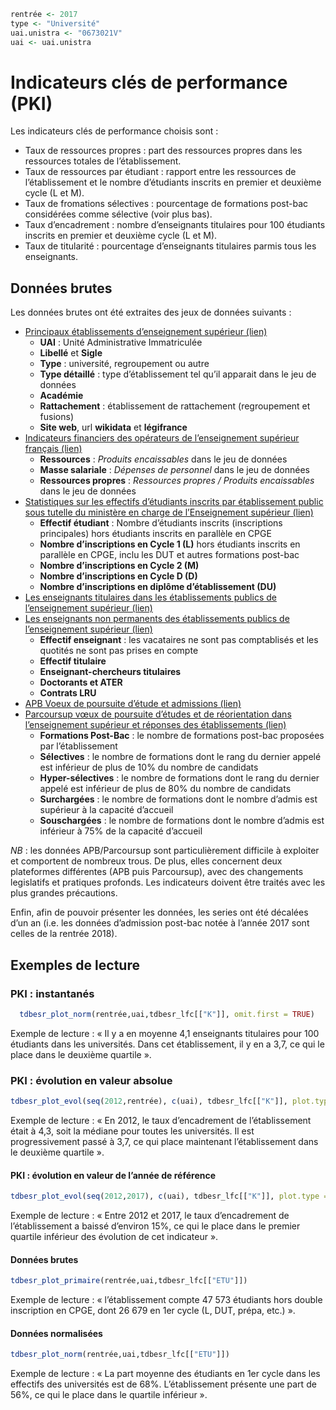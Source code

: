 
```r



rentrée <- 2017
type <- "Université"
uai.unistra <- "0673021V"
uai <- uai.unistra
```

# Indicateurs clés de performance (PKI)

Les indicateurs clés de performance choisis sont :

- Taux de ressources propres : part des ressources propres dans les ressources totales de l'établissement.
- Taux de ressources par étudiant : rapport entre les ressources de l'établissement et le nombre d'étudiants inscrits en premier et deuxième cycle (L et M).
- Taux de fromations sélectives : pourcentage de formations post-bac considérées comme sélective (voir plus bas).
- Taux d'encadrement : nombre d'enseignants titulaires pour 100 étudiants inscrits en premier et deuxième cycle (L et M).
- Taux de titularité : pourcentage d'enseignants titulaires parmis tous les enseignants.


## Données brutes 

Les données brutes ont été extraites des jeux de données suivants :

- [Principaux établissements d'enseignement supérieur (lien)
](https://data.enseignementsup-recherche.gouv.fr/explore/dataset/fr-esr-principaux-etablissements-enseignement-superieur/)
  - __UAI__ : Unité Administrative Immatriculée
  - __Libellé__ et __Sigle__
  - __Type__ : université, regroupement ou autre
  - __Type détaillé__ : type d'établissement tel qu'il apparait dans le jeu de données
  - __Académie__
  - __Rattachement__ : établissement de rattachement (regroupement et fusions)
  - __Site web__, url __wikidata__ et __légifrance__

- [Indicateurs financiers des opérateurs de l’enseignement supérieur français (lien)
](https://data.enseignementsup-recherche.gouv.fr/explore/dataset/fr-esr-operateurs-indicateurs-financiers/)
   - __Ressources__ : _Produits encaissables_ dans le jeu de données
   - __Masse salariale__ : _Dépenses de personnel_ dans le jeu de données
   - __Ressources propres__ : _Ressources propres / Produits encaissables_ dans le jeu de données

- [Statistiques sur les effectifs d'étudiants inscrits par établissement public sous tutelle du ministère en charge de l'Enseignement supérieur (lien)](https://data.enseignementsup-recherche.gouv.fr/explore/dataset/fr-esr-statistiques-sur-les-effectifs-d-etudiants-inscrits-par-etablissement/)
   - __Effectif étudiant__ : Nombre d'étudiants inscrits (inscriptions principales) hors étudiants inscrits en parallèle en CPGE
   - __Nombre d'inscriptions en Cycle 1 (L)__ hors étudiants inscrits en parallèle en CPGE, inclu les DUT et autres formations post-bac
   - __Nombre d'inscriptions en Cycle 2 (M)__
   - __Nombre d'inscriptions en Cycle D (D)__
   - __Nombre d'inscriptions en diplôme d'établissement (DU)__

- [Les enseignants titulaires dans les établissements publics de l'enseignement supérieur
(lien)](https://data.enseignementsup-recherche.gouv.fr/explore/dataset/fr-esr-enseignants-titulaires-esr-public/)
- [Les enseignants non permanents des établissements publics de l'enseignement supérieur
(lien)](https://data.enseignementsup-recherche.gouv.fr/explore/dataset/fr-esr-enseignants-nonpermanents-esr-public/)
   - __Effectif enseignant__ : les vacataires ne sont pas comptablisés et les quotités ne sont pas prises en compte
   - __Effectif titulaire__ 
   - __Enseignant-chercheurs titulaires__
   - __Doctorants et ATER__ 
   - __Contrats LRU__
   
- [APB Voeux de poursuite d'étude et admissions (lien)](https://data.enseignementsup-recherche.gouv.fr/explore/dataset/fr-esr-apb_voeux-et-admissions/)
- [Parcoursup vœux de poursuite d'études et de réorientation dans l'enseignement supérieur et réponses des établissements (lien)](https://data.enseignementsup-recherche.gouv.fr/explore/dataset/fr-esr-parcoursup/)
   - __Formations Post-Bac__ : le nombre de formations post-bac proposées par l'établissement
   - __Sélectives__ : le nombre de formations dont le rang du dernier appelé est inférieur de plus de 10% du nombre de candidats
   - __Hyper-sélectives__ : le nombre de formations dont le rang du dernier appelé est inférieur de plus de 80% du nombre de candidats
   - __Surchargées__ : le nombre de formations dont le nombre d'admis est supérieur à la capacité d'accueil
   - __Souschargées__ : le nombre de formations dont le nombre d'admis est inférieur à 75% de la capacité d'accueil
   
_NB_ : les données APB/Parcoursup sont particulièrement difficile à exploiter et comportent de nombreux trous. De plus, elles concernent deux plateformes différentes (APB puis Parcoursup), avec des changements legislatifs et pratiques profonds. Les indicateurs doivent être traités avec les plus grandes précautions.

Enfin, afin de pouvoir présenter les données, les series ont été décalées d'un an (i.e. les données d'admission post-bac notée à l'année 2017 sont celles de la rentrée 2018).

## Exemples de lecture


### PKI : instantanés

```r
  tdbesr_plot_norm(rentrée,uai,tdbesr_lfc[["K"]], omit.first = TRUE)
```

Exemple de lecture : « Il y a en moyenne 4,1 enseignants titulaires pour 100 étudiants dans les universités. Dans cet établissement, il y en a 3,7, ce qui le place dans le deuxième quartile ».

### PKI : évolution en valeur absolue

```r
tdbesr_plot_evol(seq(2012,rentrée), c(uai), tdbesr_lfc[["K"]], plot.type = "raw", noscales = FALSE)
```


Exemple de lecture : « En 2012, le taux d'encadrement de l'établissement était à 4,3, soit la médiane pour toutes les universités. Il est progressivement passé à 3,7, ce qui place maintenant l'établissement dans le deuxième quartile ».

#### PKI : évolution en valeur de l'année de référence

```r
tdbesr_plot_evol(seq(2012,2017), c(uai), tdbesr_lfc[["K"]], plot.type = "norm", noscales = FALSE)
```

Exemple de lecture : « Entre 2012 et 2017, le taux d'encadrement de l'établissement a baissé d'environ 15%, ce qui le place dans le premier quartile inférieur des évolution de cet indicateur ».


#### Données brutes 

```r
tdbesr_plot_primaire(rentrée,uai,tdbesr_lfc[["ETU"]])
```

Exemple de lecture : « l'établissement compte 47 573 étudiants hors double inscription en CPGE, dont 26 679 en 1er cycle (L, DUT, prépa, etc.) ».

#### Données normalisées

```r
tdbesr_plot_norm(rentrée,uai,tdbesr_lfc[["ETU"]])
```

Exemple de lecture : « La part moyenne des étudiants en 1er cycle dans les effectifs des universités est de 68%. L'établissement présente une part de 56%, ce qui le place dans le quartile inférieur ».
